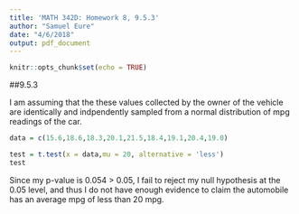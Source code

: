 ```yaml
---
title: 'MATH 342D: Homework 8, 9.5.3'
author: "Samuel Eure"
date: "4/6/2018"
output: pdf_document
---
```


```r
knitr::opts_chunk$set(echo = TRUE)
```

##9.5.3

I am assuming that the these values collected by the owner of the vehicle are identically and indpendently sampled from a normal distribution of mpg readings of the car.  
```r
data = c(15.6,18.6,18.3,20.1,21.5,18.4,19.1,20.4,19.0)

test = t.test(x = data,mu = 20, alternative = 'less')
test
```

Since my p-value is 0.054 > 0.05, I fail to reject my null hypothesis at the 0.05 level, and thus I do not have enough evidence to claim the automobile has an average mpg of less than 20 mpg.  


